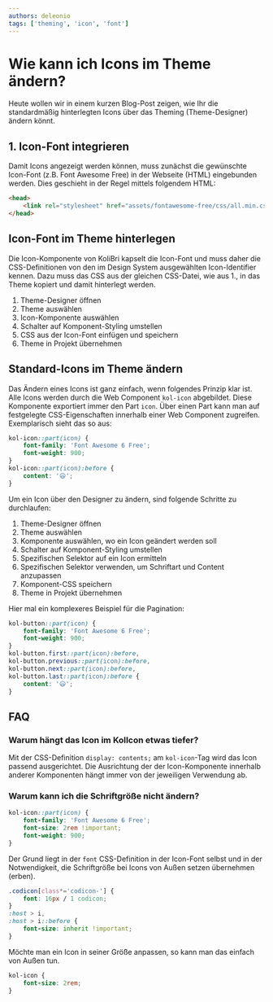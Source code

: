 ```yaml
---
authors: deleonio
tags: ['theming', 'icon', 'font']
---
```



# Wie kann ich Icons im Theme ändern?

Heute wollen wir in einem kurzen Blog-Post zeigen, wie Ihr die standardmäßig hinterlegten Icons über das Theming (Theme-Designer) ändern könnt.

## 1. Icon-Font integrieren

Damit Icons angezeigt werden können, muss zunächst die gewünschte Icon-Font (z.B. Font Awesome Free) in der Webseite (HTML) eingebunden werden. Dies geschieht in der Regel mittels folgendem HTML:

```html
<head>
	<link rel="stylesheet" href="assets/fontawesome-free/css/all.min.css" />
</head>
```

## Icon-Font im Theme hinterlegen

Die Icon-Komponente von KoliBri kapselt die Icon-Font und muss daher die CSS-Definitionen von den im Design System ausgewählten Icon-Identifier kennen.
Dazu muss das CSS aus der gleichen CSS-Datei, wie aus 1., in das Theme kopiert und damit hinterlegt werden.

1. Theme-Designer öffnen
2. Theme auswählen
3. Icon-Komponente auswählen
4. Schalter auf Komponent-Styling umstellen
5. CSS aus der Icon-Font einfügen und speichern
6. Theme in Projekt übernehmen

## Standard-Icons im Theme ändern

Das Ändern eines Icons ist ganz einfach, wenn folgendes Prinzip klar ist. Alle Icons werden durch die Web Component `kol-icon` abgebildet. Diese Komponente
exportiert immer den Part `icon`. Über einen Part kann man auf festgelegte CSS-Eigenschaften innerhalb einer Web Component zugreifen. Exemplarisch sieht das
so aus:

```css
kol-icon::part(icon) {
	font-family: 'Font Awesome 6 Free';
	font-weight: 900;
}
kol-icon::part(icon):before {
	content: '😃';
}
```

Um ein Icon über den Designer zu ändern, sind folgende Schritte zu durchlaufen:

1. Theme-Designer öffnen
2. Theme auswählen
3. Komponente auswählen, wo ein Icon geändert werden soll
4. Schalter auf Komponent-Styling umstellen
5. Spezifischen Selektor auf ein Icon ermitteln
6. Spezifischen Selektor verwenden, um Schriftart und Content anzupassen
7. Komponent-CSS speichern
8. Theme in Projekt übernehmen

Hier mal ein komplexeres Beispiel für die Pagination:

```css
kol-button::part(icon) {
	font-family: 'Font Awesome 6 Free';
	font-weight: 900;
}
kol-button.first::part(icon):before,
kol-button.previous::part(icon):before,
kol-button.next::part(icon):before,
kol-button.last::part(icon):before {
	content: '😃';
}
```

## FAQ

### Warum hängt das Icon im KolIcon etwas tiefer?

Mit der CSS-Definition `display: contents;` am `kol-icon`-Tag wird das Icon passend ausgerichtet. Die Ausrichtung der der Icon-Komponente innerhalb anderer Komponenten hängt immer von der jeweiligen Verwendung ab.

### Warum kann ich die Schriftgröße nicht ändern?

```css
kol-icon::part(icon) {
	font-family: 'Font Awesome 6 Free';
	font-size: 2rem !important;
	font-weight: 900;
}
```

Der Grund liegt in der `font` CSS-Definition in der Icon-Font selbst und in der Notwendigkeit, die Schriftgröße
bei Icons von Außen setzen übernehmen (erben).

```css
.codicon[class*='codicon-'] {
	font: 16px / 1 codicon;
}
:host > i,
:host > i::before {
	font-size: inherit !important;
}
```

Möchte man ein Icon in seiner Größe anpassen, so kann man das einfach von Außen tun.

```css
kol-icon {
	font-size: 2rem;
}
```
